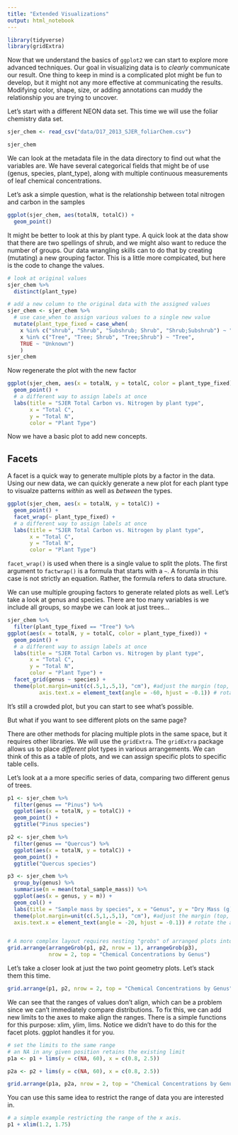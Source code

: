 ```yaml
---
title: "Extended Visualizations"
output: html_notebook
---
```


```r
library(tidyverse)
library(gridExtra)
```


Now that we understand the basics of `ggplot2` we can start to explore more advanced techniques.  Our goal in visualizing data is to *clearly* communicate our result.  One thing to keep in mind is a complicated plot might be fun to develop, but it might not any more effective at communicating the results.  Modifying color, shape, size, or adding annotations can muddy the relationship you are trying to uncover.

Let's start with a different NEON data set.  This time we will use the foliar chemistry data set.

```r
sjer_chem <- read_csv("data/D17_2013_SJER_foliarChem.csv")

sjer_chem
```

We can look at the metadata file in the data directory to find out what the variables are.  We have several categorical fields that might be of use (genus, species, plant_type), along with multiple continuous measurements of leaf chemical concentrations.

Let's ask a simple question, what is the relationship between total nitrogen and carbon in the samples

```r
ggplot(sjer_chem, aes(totalN, totalC)) +
  geom_point()
```

It might be better to look at this by plant type.  A quick look at the data show that there are two spellings of shrub, and we might also want to reduce the number of groups.  Our data wrangling skills can to do that by creating (mutating) a new grouping factor.  This is a little more compicated, but here is the code to change the values.

```r
# look at original values
sjer_chem %>%
  distinct(plant_type)

# add a new column to the original data with the assigned values
sjer_chem <- sjer_chem %>% 
  # use case_when to assign various values to a single new value
  mutate(plant_type_fixed = case_when(
    x %in% c("shrub", "Shrub", "Subshrub; Shrub", "Shrub;Subshrub") ~ "Shrub",
    x %in% c("Tree", "Tree; Shrub", "Tree;Shrub") ~ "Tree",
    TRUE ~ "Unknown")
    )
sjer_chem
```

Now regenerate the plot with the new factor

```r
ggplot(sjer_chem, aes(x = totalN, y = totalC, color = plant_type_fixed)) +
  geom_point() +
  # a different way to assign labels at once
  labs(title = "SJER Total Carbon vs. Nitrogen by plant type",
       x = "Total C",
       y = "Total N",
       color = "Plant Type")
```

Now we have a basic plot to add new concepts.

## Facets

A facet is a quick way to generate multiple plots by a factor in the data.  Using our new data, we can quickly generate a new plot for each plant type to visualze patterns _within_ as well as _between_ the types.

```r
ggplot(sjer_chem, aes(x = totalN, y = totalC)) +
  geom_point() +
  facet_wrap(~ plant_type_fixed) +
  # a different way to assign labels at once
  labs(title = "SJER Total Carbon vs. Nitrogen by plant type",
       x = "Total C",
       y = "Total N",
       color = "Plant Type") 

```

`facet_wrap()` is used when there is a single value to split the plots.  The first argument to `factwrap()` is a formula that starts with a `~`.  A forumla in this case is not strictly an equation.  Rather, the formula refers to data structure.

We can use multiple grouping factors to generate related plots as well.  Let's take a look at genus and species.  There are too many variables is we include all groups, so maybe we can look at just trees...

```r
sjer_chem %>% 
  filter(plant_type_fixed == "Tree") %>% 
ggplot(aes(x = totalN, y = totalC, color = plant_type_fixed)) +
  geom_point() +
  # a different way to assign labels at once
  labs(title = "SJER Total Carbon vs. Nitrogen by plant type",
       x = "Total C",
       y = "Total N",
       color = "Plant Type") +
  facet_grid(genus ~ species) + 
  theme(plot.margin=unit(c(.5,1,.5,1), "cm"), #adjust the margin (top, right, bottom, left)
          axis.text.x = element_text(angle = -60, hjust = -0.1)) # rotate the axis labels

```

It's still a crowded plot, but you can start to see what's possible.

But what if you want to see different plots on the same page?

There are other methods for placing multiple plots in the same space, but it requires other libraries.  We will use the `gridExtra`.  The `gridExtra` package allows us to place *different* plot types in various arrangements.  We can think of this as a table of plots, and we can assign specific plots to specific table cells.


Let's look at a a more specific series of data, comparing two different genus of trees.

```r
p1 <- sjer_chem %>% 
  filter(genus == "Pinus") %>% 
  ggplot(aes(x = totalN, y = totalC)) +
  geom_point() +
  ggtitle("Pinus species")

p2 <- sjer_chem %>% 
  filter(genus == "Quercus") %>% 
  ggplot(aes(x = totalN, y = totalC)) +
  geom_point() +
  ggtitle("Quercus species")

p3 <- sjer_chem %>% 
  group_by(genus) %>% 
  summarise(m = mean(total_sample_mass)) %>% 
  ggplot(aes(x = genus, y = m)) +
  geom_col() + 
  labs(title = "Sample mass by species", x = "Genus", y = "Dry Mass (g)") +
  theme(plot.margin=unit(c(.5,1,.5,1), "cm"), #adjust the margin (top, right, bottom, left)
  axis.text.x = element_text(angle = -20, hjust = -0.1)) # rotate the axis labels


# A more complex layout requires nesting "grobs" of arranged plots into a different arrangment
grid.arrange(arrangeGrob(p1, p2, nrow = 1), arrangeGrob(p3),
             nrow = 2, top = "Chemical Concentrations by Genus")
```


Let's take a closer look at just the two point geometry plots.  Let's stack them this time.

```r
grid.arrange(p1, p2, nrow = 2, top = "Chemical Concentrations by Genus")
```

We can see that the ranges of values don't align, which can be a problem since we can't immediately compare distributions.  To fix this, we can add new limits to the axes to make align the ranges.  There is a simple functions for this purpose: xlim, ylim, lims.  Notice we didn't have to do this for the facet plots.  ggplot handles it for you.

```r
# set the limits to the same range
# an NA in any given position retains the existing limit
p1a <- p1 + lims(y = c(NA, 60), x = c(0.8, 2.5))

p2a <- p2 + lims(y = c(NA, 60), x = c(0.8, 2.5))

grid.arrange(p1a, p2a, nrow = 2, top = "Chemical Concentrations by Genus")
```

You can use this same idea to restrict the range of data you are interested in.

```r
# a simple example restricting the range of the x axis.
p1 + xlim(1.2, 1.75)
```




